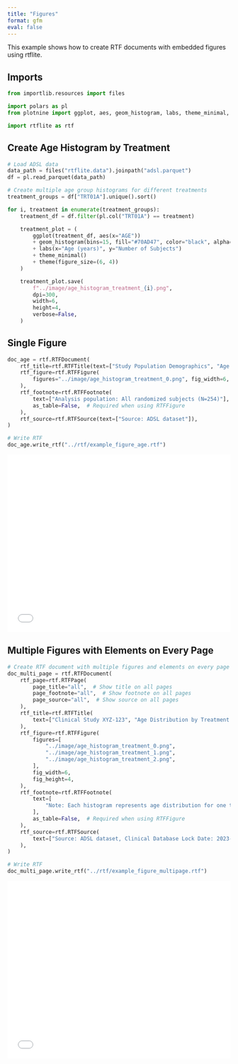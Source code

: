 ```yaml
---
title: "Figures"
format: gfm
eval: false
---
```


<!-- `.md` and `.py` files are generated from the `.qmd` file. Please edit that file. -->

This example shows how to create RTF documents with embedded figures using rtflite.

## Imports

```python
from importlib.resources import files

import polars as pl
from plotnine import ggplot, aes, geom_histogram, labs, theme_minimal, theme

import rtflite as rtf
```

## Create Age Histogram by Treatment

```python
# Load ADSL data
data_path = files("rtflite.data").joinpath("adsl.parquet")
df = pl.read_parquet(data_path)
```

```python
# Create multiple age group histograms for different treatments
treatment_groups = df["TRT01A"].unique().sort()

for i, treatment in enumerate(treatment_groups):
    treatment_df = df.filter(pl.col("TRT01A") == treatment)

    treatment_plot = (
        ggplot(treatment_df, aes(x="AGE"))
        + geom_histogram(bins=15, fill="#70AD47", color="black", alpha=0.7)
        + labs(x="Age (years)", y="Number of Subjects")
        + theme_minimal()
        + theme(figure_size=(6, 4))
    )

    treatment_plot.save(
        f"../image/age_histogram_treatment_{i}.png",
        dpi=300,
        width=6,
        height=4,
        verbose=False,
    )
```

## Single Figure

```python
doc_age = rtf.RTFDocument(
    rtf_title=rtf.RTFTitle(text=["Study Population Demographics", "Age Distribution"]),
    rtf_figure=rtf.RTFFigure(
        figures="../image/age_histogram_treatment_0.png", fig_width=6, fig_height=4
    ),
    rtf_footnote=rtf.RTFFootnote(
        text=["Analysis population: All randomized subjects (N=254)"],
        as_table=False,  # Required when using RTFFigure
    ),
    rtf_source=rtf.RTFSource(text=["Source: ADSL dataset"]),
)

# Write RTF
doc_age.write_rtf("../rtf/example_figure_age.rtf")
```

<embed src="../pdf/example_figure_age.pdf" style="width:100%; height:400px" type="application/pdf">

## Multiple Figures with Elements on Every Page

```python
# Create RTF document with multiple figures and elements on every page
doc_multi_page = rtf.RTFDocument(
    rtf_page=rtf.RTFPage(
        page_title="all",  # Show title on all pages
        page_footnote="all",  # Show footnote on all pages
        page_source="all",  # Show source on all pages
    ),
    rtf_title=rtf.RTFTitle(
        text=["Clinical Study XYZ-123", "Age Distribution by Treatment Group"]
    ),
    rtf_figure=rtf.RTFFigure(
        figures=[
            "../image/age_histogram_treatment_0.png",
            "../image/age_histogram_treatment_1.png",
            "../image/age_histogram_treatment_2.png",
        ],
        fig_width=6,
        fig_height=4,
    ),
    rtf_footnote=rtf.RTFFootnote(
        text=[
            "Note: Each histogram represents age distribution for one treatment group"
        ],
        as_table=False,  # Required when using RTFFigure
    ),
    rtf_source=rtf.RTFSource(
        text=["Source: ADSL dataset, Clinical Database Lock Date: 2023-12-31"]
    ),
)

# Write RTF
doc_multi_page.write_rtf("../rtf/example_figure_multipage.rtf")
```

<embed src="../pdf/example_figure_multipage.pdf" style="width:100%; height:400px" type="application/pdf">
